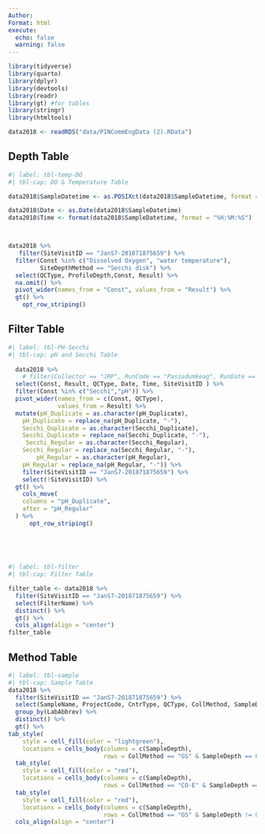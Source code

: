 ```yaml
---
Author: 
Format: html
execute:
  echo: false
  warning: false
---
```


```r
library(tidyverse)
library(quarto)
library(dplyr)
library(devtools)
library(readr)
library(gt) #for tables
library(stringr)
library(htmltools)
```

```r
data2018 <- readRDS("data/PINCommEngData (2).RData")
```

## Depth Table

```r
#| label: tbl-temp-DO
#| tbl-cap: DO & Temperature Table

data2018$SampleDatetime <- as.POSIXct(data2018$SampleDatetime, format = "%m/%d/%Y %H:%M:%S")

data2018$Date <- as.Date(data2018$SampleDatetime)
data2018$Time <- format(data2018$SampleDatetime, format = "%H:%M:%S")



data2018 %>%
   filter(SiteVisitID == "JanS7-201871875659") %>%
  filter(Const %in% c("Dissolved Oxygen", "water temperature"),
         SiteDepthMethod == "Secchi disk") %>% 
  select(QCType, ProfileDepth,Const, Result) %>%
  na.omit() %>%
  pivot_wider(names_from = "Const", values_from = "Result") %>%
  gt() %>% 
    opt_row_striping()

```

## Filter Table

```r
#| label: tbl-PH-Secchi
#| tbl-cap: pH and Secchi Table
  
  data2018 %>% 
    # filter(Collector == "JRP", RunCode == "Passadumkeag", RunDate == "2018-07-18") %>%
  select(Const, Result, QCType, Date, Time, SiteVisitID ) %>% 
  filter(Const %in% c("Secchi","pH")) %>% 
  pivot_wider(names_from = c(Const, QCType),
              values_from = Result) %>%
  mutate(pH_Duplicate = as.character(pH_Duplicate),
    pH_Duplicate = replace_na(pH_Duplicate, "-"),
    Secchi_Duplicate = as.character(Secchi_Duplicate),
    Secchi_Duplicate = replace_na(Secchi_Duplicate, "-"),
     Secchi_Regular = as.character(Secchi_Regular),
    Secchi_Regular = replace_na(Secchi_Regular, "-"),
        pH_Regular = as.character(pH_Regular),
    pH_Regular = replace_na(pH_Regular, "-")) %>% 
    filter(SiteVisitID == "JanS7-201871875659") %>%
    select(!SiteVisitID) %>% 
  gt() %>% 
    cols_move(
    columns = "pH_Duplicate",
    after = "pH_Regular"
  ) %>% 
      opt_row_striping()
  
 
  
  

```

```r
#| label: tbl-filter
#| tbl-cap: Filter Table

filter_table <- data2018 %>% 
  filter(SiteVisitID == "JanS7-201871875659") %>% 
  select(FilterName) %>% 
  distinct() %>%
  gt() %>%
  cols_align(align = "center")
filter_table
```

## Method Table

```r
#| label: tbl-sample
#| tbl-cap: Sample Table
data2018 %>% 
  filter(SiteVisitID == "JanS7-201871875659") %>% 
  select(SampleName, ProjectCode, CntrType, QCType, CollMethod, SampleDepth, LabAbbrev) %>% 
  group_by(LabAbbrev) %>% 
  distinct() %>% 
  gt() %>%
tab_style(
    style = cell_fill(color = "lightgreen"),
    locations = cells_body(columns = c(SampleDepth),
                           rows = CollMethod == "GS" & SampleDepth == 0)) %>%
  tab_style(
    style = cell_fill(color = "red"),
    locations = cells_body(columns = c(SampleDepth),
                           rows = CollMethod == "CO-E" & SampleDepth == 0)) %>%
  tab_style(
    style = cell_fill(color = "red"),
    locations = cells_body(columns = c(SampleDepth),
                           rows = CollMethod == "GS" & SampleDepth != 0)) %>%
  cols_align(align = "center")

```
